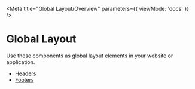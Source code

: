 
<Meta
  title="Global Layout/Overview"
  parameters={{ viewMode: 'docs' }}
/>

# Global Layout

Use these components as global layout elements in your website or application.

- [Headers](?path=/docs/v2-docs_global-layout-headers-overview--docs)
- [Footers](?path=/docs/v2-docs_global-layout-footers-overview--docs)
